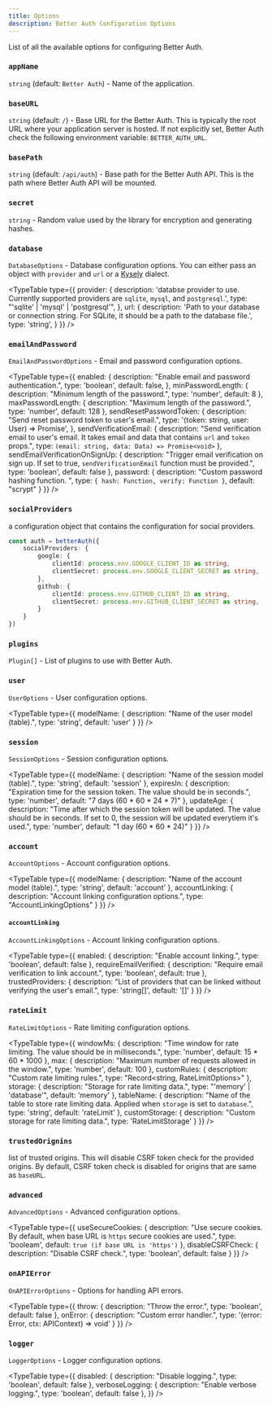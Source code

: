 ```yaml
---
title: Options
description: Better Auth Configuration Options
---
```


List of all the available options for configuring Better Auth.

### `appName`

`string` (default: `Better Auth`) - Name of the application.

### `baseURL`

`string` (default: `/`) - 	Base URL for the Better Auth. This is typically the root URL where your application server is hosted. If not explicitly set, Better Auth check the following environment variable: `BETTER_AUTH_URL`.

### `basePath`

`string` (default: `/api/auth`) - Base path for the Better Auth API. This is the path where Better Auth API will be mounted.

### `secret`

`string` - Random value used by the library for encryption and generating hashes.


### `database`

`DatabaseOptions` - Database configuration options. You can either pass an object with `provider` and `url` or a [Kysely](https://kysely.dev) dialect.

<TypeTable
  type={{
    provider: {
      description:
        'databse provider to use. Currently supported providers are `sqlite`, `mysql`, and `postgresql`.',
      type: "'sqlite' | 'mysql' | 'postgresql'",
    },
    url: {
        description: 'Path to your database or connection string. For SQLite, it should be a path to the database file.',
        type: 'string',
    }
  }}
/>

### `emailAndPassword`

`EmailAndPasswordOptions` - Email and password configuration options.

<TypeTable
  type={{
    enabled: {
      description: "Enable email and password authentication.",
      type: 'boolean',
      default: false,
    },
    minPasswordLength: {
      description: "Minimum length of the password.",
        type: 'number',
        default: 8
    },
    maxPasswordLength: {
      description: "Maximum length of the password.",
        type: 'number',
        default: 128
    },
    sendResetPasswordToken: {
      description: "Send reset password token to user's email.",
      type: '(token: string, user: User) => Promise<void>',
    },
    sendVerificationEmail: {
      description: "Send verification email to user's email. It takes email and data that contains `url` and `token` props.",
      type: `(email: string, data: Data) => Promise<void>`
    },
    sendEmailVerificationOnSignUp: {
      description: "Trigger email verification on sign up. If set to true, `sendVerificationEmail` function must be provided.",
      type: 'boolean',
      default: false
    },
    password: {
        description: "Custom password hashing function. ",
        type: `{
            hash: Function,
            verify: Function
        }`,
        default: "scrypt"
    }
  }}
/>

### `socialProviders`

a configuration object that contains the configuration for social providers.

```ts title="auth.ts"
const auth = betterAuth({
    socialProviders: {
        google: {
            clientId: process.env.GOOGLE_CLIENT_ID as string,
            clientSecret: process.env.GOOGLE_CLIENT_SECRET as string,
        },
        github: {
            clientId: process.env.GITHUB_CLIENT_ID as string,
            clientSecret: process.env.GITHUB_CLIENT_SECRET as string,
        }
    }
})
```

### `plugins`

`Plugin[]` - List of plugins to use with Better Auth.

### `user`

`UserOptions` - User configuration options.

<TypeTable
  type={{
        modelName: {
            description: "Name of the user model (table).",
            type: 'string',
            default: 'user'
        }
    }}
/>

### `session`

`SessionOptions` - Session configuration options.

<TypeTable
  type={{
        modelName: {
            description: "Name of the session model (table).",
            type: 'string',
            default: 'session'
        },
        expiresIn: {
            description: "Expiration time for the session token. The value should be in seconds.",
            type: 'number',
            default: "7 days (60 * 60 * 24 * 7)"
        },
        updateAge: {
            description: "Time after which the session token will be updated. The value should be in seconds. If set to 0, the session will be updated everytiem it's used.",
            type: 'number',
            default: "1 day (60 * 60 * 24)"
        }
    }}
/>

### `account`

`AccountOptions` - Account configuration options.

<TypeTable
  type={{
        modelName: {
            description: "Name of the account model (table).",
            type: 'string',
            default: 'account'
        },
        accountLinking: {
            description: "Account linking configuration options.",
            type: "AccountLinkingOptions"
        }
    }}
/>

#### `accountLinking`

`AccountLinkingOptions` - Account linking configuration options.

<TypeTable
  type={{
        enabled: {
            description: "Enable account linking.",
            type: 'boolean',
            default: false
        },
        requireEmailVerified: {
            description: "Require email verification to link account.",
            type: 'boolean',
            default: true
        },
        trustedProviders: {
            description: "List of providers that can be linked without verifying the user's email.",
            type: 'string[]',
            default: '[]'
        }
    }}
/>

### `rateLimit`

`RateLimitOptions` - Rate limiting configuration options.

<TypeTable
  type={{
        windowMs: {
            description: "Time window for rate limiting. The value should be in milliseconds.",
            type: 'number',
            default: 15 * 60 * 1000
        },
        max: {
            description: "Maximum number of requests allowed in the window.",
            type: 'number',
            default: 100
        },
        customRules: {
            description: "Custom rate limiting rules.",
            type: "Record<string, RateLimitOptions>"
        },
        storage: {
            description: "Storage for rate limiting data.",
            type: "'memory' | 'database'",
            default: 'memory'
        },
        tableName: {
            description: "Name of the table to store rate limiting data. Applied when `storage` is set to `database`.",
            type: 'string',
            default: 'rateLimit'
        },
        customStorage: {
            description: "Custom storage for rate limiting data.",
            type: 'RateLimitStorage'
        }
    }}
/>

### `trustedOrignins`

list of trusted origins. This will disable CSRF token check for the provided origins. By default, CSRF token check is disabled for origins that are same as `baseURL`.

### `advanced`

`AdvancedOptions` - Advanced configuration options.


<TypeTable
  type={{
        useSecureCookies: {
            description: "Use secure cookies. By default, when base URL is `https` secure cookies are used.",
            type: 'booleam',
            default: `true (if base URL is 'https')`
        },
        disableCSRFCheck: {
            description: "Disable CSRF check.",
            type: 'boolean',
            default: false
        }
    }}
/>


### `onAPIError`

`OnAPIErrorOptions` - Options for handling API errors.

<TypeTable
  type={{
        throw: {
            description: "Throw the error.",
            type: 'boolean',
            default: false
        },
        onError: {
            description: "Custom error handler.",
            type: '(error: Error, ctx: APIContext) => void'
        }
    }}
/>

### `logger`

`LoggerOptions` - Logger configuration options.

<TypeTable
  type={{
        disabled: {
            description: "Disable logging.",
            type: 'boolean',
            default: false
        },
        verboseLogging: {
            description: "Enable verbose logging.",
            type: 'boolean',
            default: false
        },
    }}
/>